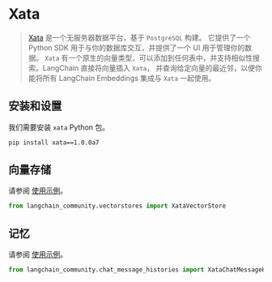 # Xata

> [Xata](https://xata.io) 是一个无服务器数据平台，基于 `PostgreSQL` 构建。
> 它提供了一个 Python SDK 用于与你的数据库交互，并提供了一个 UI
> 用于管理你的数据。
> `Xata` 有一个原生的向量类型，可以添加到任何表中，并支持相似性搜索。LangChain 直接将向量插入 `Xata`，
> 并查询给定向量的最近邻，以便你能将所有 LangChain Embeddings 集成与 `Xata` 一起使用。

## 安装和设置

我们需要安装 `xata` Python 包。

```bash
pip install xata==1.0.0a7 
```

## 向量存储

请参阅 [使用示例](/docs/integrations/vectorstores/xata)。

```python
from langchain_community.vectorstores import XataVectorStore
```

## 记忆

请参阅 [使用示例](/docs/integrations/memory/xata_chat_message_history)。

```python
from langchain_community.chat_message_histories import XataChatMessageHistory
```